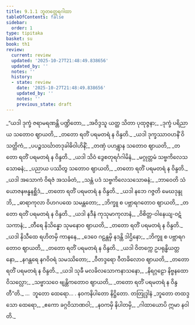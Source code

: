 ```yaml
---
title: 9.1.1 ဘူတတ္ထေရဂါထာ
tableOfContents: false
sidebar:
  order: 1
type: tipitaka
basket: su
book: th1
review:
  current: review
  updated: '2025-10-27T21:48:49.838656'
  updated_by: ''
  notes: ''
  history:
  - state: review
    date: '2025-10-27T21:48:49.838656'
    updated_by: ''
    notes: ''
    previous_state: draft
---
```



<ReviewStatus review={frontmatter.review} showDetails={true} />

<HypothesisAnnotation frontmatter={frontmatter} />

<DynamicBreadcrumb />

<Division number="518" book="th1" e="ch" v="19" p="298">

<Paragraph number="817" type="verses" book="th1">
_“ယဒါ ဒုက္ခံ ဇရာမရဏန္တိ ပဏ္ဍိတော,_  
_အဝိဒ္ဒသူ ယတ္ထ သိတာ ပုထုဇ္ဇနာ;_  
_ဒုက္ခံ ပရိညာယ သတောဝ ဈာယတိ,_  
_တတော ရတိံ ပရမတရံ န ဝိန္ဒတိ._  

</Paragraph>

</Division>
<Division number="519" book="th1" e="ch" v="19" p="298">

<Paragraph number="818" type="verses" book="th1">
_ယဒါ ဒုက္ခဿာဝဟနိံ ဝိသတ္တိကံ,_  
_ပပဉ္စသင်္ဃာတဒုခါဓိဝါဟိနိံ;_  
_တဏှံ ပဟန္တွာန သတောဝ ဈာယတိ,_  
_တတော ရတိံ ပရမတရံ န ဝိန္ဒတိ._  

</Paragraph>

</Division>
<Division number="520" book="th1" e="ch" v="19" p="298">

<Paragraph number="819" type="verses" book="th1">
_ယဒါ သိဝံ ဒွေစတုရင်္ဂဂါမိနံ,_  
_မဂ္ဂုတ္တမံ သဗ္ဗကိလေသသောဓနံ;_  
_ပညာယ ပဿိတွ သတောဝ ဈာယတိ,_  
_တတော ရတိံ ပရမတရံ န ဝိန္ဒတိ._  

</Paragraph>

</Division>
<Division number="521" book="th1" e="ch" v="19" p="298">

<Paragraph number="820" type="verses" book="th1">
_ယဒါ အသောကံ ဝိရဇံ အသင်္ခတံ,_  
_သန္တံ ပဒံ သဗ္ဗကိလေသသောဓနံ;_  
_ဘာဝေတိ သံယောဇနဗန္ဓနစ္ဆိဒံ,_  
_တတော ရတိံ ပရမတရံ န ဝိန္ဒတိ._  

</Paragraph>

</Division>
<Division number="522" book="th1" e="ch" v="19" p="298">

<Paragraph number="821" type="verses" book="th1">
_ယဒါ နဘေ ဂဇ္ဇတိ မေဃဒုန္ဒုဘိ,_  
_ဓာရာကုလာ ဝိဟဂပထေ သမန္တတော;_  
_ဘိက္ခူ စ ပဗ္ဘာရဂတောဝ ဈာယတိ,_  
_တတော ရတိံ ပရမတရံ န ဝိန္ဒတိ._  

</Paragraph>

</Division>
<Division number="523" book="th1" e="ch" v="19" p="298">

<Paragraph number="822" type="verses" book="th1">
_ယဒါ နဒီနံ ကုသုမာကုလာနံ,_  
_ဝိစိတ္တ-ဝါနေယျ-ဝဋံသကာနံ;_  
_တီရေ နိသိန္နော သုမနောဝ ဈာယတိ,_  
_တတော ရတိံ ပရမတရံ န ဝိန္ဒတိ._  

</Paragraph>

</Division>
<Division number="524" book="th1" e="ch" v="19" p="299">

<Paragraph number="823" type="verses" book="th1">
_ယဒါ နိသီထေ ရဟိတမှိ ကာနနေ,_  
_ဒေဝေ ဂဠန္တမှိ နဒန္တိ ဒါဌိနော;_  
_ဘိက္ခူ စ ပဗ္ဘာရဂတောဝ ဈာယတိ,_  
_တတော ရတိံ ပရမတရံ န ဝိန္ဒတိ._  

</Paragraph>

</Division>
<Division number="525" book="th1" e="ch" v="19" p="299">

<Paragraph number="824" type="verses" book="th1">
_ယဒါ ဝိတက္ကေ ဥပရုန္ဓိယတ္တနော,_  
_နဂန္တရေ နဂဝိဝရံ သမဿိတော;_  
_ဝီတဒ္ဒရော ဝီတခိလောဝ ဈာယတိ,_  
_တတော ရတိံ ပရမတရံ န ဝိန္ဒတိ._  

</Paragraph>

</Division>
<Division number="526" book="th1" e="ch" v="19" p="299">

<Paragraph number="825" type="verses" book="th1">
_ယဒါ သုခီ မလခိလသောကနာသနော,_  
_နိရဂ္ဂဠော နိဗ္ဗနထော ဝိသလ္လော;_  
_သဗ္ဗာသဝေ ဗျန္တိကတောဝ ဈာယတိ,_  
_တတော ရတိံ ပရမတရံ န ဝိန္ဒတီ”တိ._  


</Paragraph>
</Division>

<Paragraph number="826" type="center" book="th1">
…  ဘူတော ထေရော… .



</Paragraph>

<Paragraph number="827" type="center" book="th1">
နဝကနိပါတော နိဋ္ဌိတော.



</Paragraph>

<Paragraph number="828" type="center" book="th1">
တတြုဒ္ဒါနံ


</Paragraph>

<Paragraph number="829" type="verses" book="th1">
_ဘူတော တထဒ္ဒသော ထေရော,_  
_ဧကော ခဂ္ဂဝိသာဏဝါ;_  
_နဝကမှိ နိပါတမှိ,_  
_ဂါထာယောပိ ဣမာ နဝါတိ._
</Paragraph>